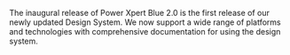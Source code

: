 The inaugural release of Power Xpert Blue 2.0 is the first release of our newly updated Design System. We now support a wide range of platforms and technologies with comprehensive documentation for using the design system.

